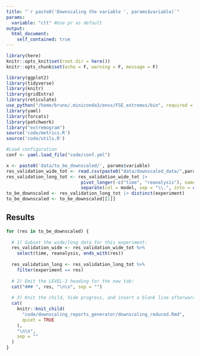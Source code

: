 ```yaml
---
title: "`r paste0('Downscaling the variable ', params$variable)`"
params:
  variable: "clt" #Use pr as default
output:
  html_document:
    self_contained: true
---
```


```r
library(here)
knitr::opts_knit$set(root.dir = here())
knitr::opts_chunk$set(echo = F, warning = F, message = F)
```

```r
library(ggplot2)
library(tidyverse)
library(knitr)
library(gridExtra)
library(reticulate)
use_python("/home/bruno/.miniconda3/envs/FSE_extremos/bin", required = TRUE)
library(yaml)
library(forcats)
library(patchwork)
library("extremogram")
source('code/metrics.R')
source('code/utils.R')

#Load configuration
conf <- yaml.load_file("code/conf.yml")
```

```r
x <- paste0('data/to_be_downscaled/', params$variable)
res_validation_wide_tot <- read.csv(paste0("data/downscaled_data/",params$variable,".csv"))
res_validation_long_tot <- res_validation_wide_tot |> 
                            pivot_longer(-c("time", "reanalysis"), names_to="model", values_to="value") |>
                            separate(col = model, sep = "\\.", into = c("model", "experiment"), extra = "merge")
to_be_downscaled <- res_validation_long_tot |> distinct(experiment)
to_be_downscaled <- to_be_downscaled[[1]]
```

## Results {.tabset}

```r
for (res in to_be_downscaled) {
  
  # 1) Subset the wide/long data for this experiment:
  res_validation_wide <- res_validation_wide_tot %>%
    select(time, reanalysis, ends_with(res))
  
  res_validation_long <- res_validation_long_tot %>%
    filter(experiment == res)
  
  # 2) Emit the LEVEL‑3 heading for the new tab:
  cat("### ", res, "\n\n", sep = "")
  
  # 3) Knit the child, hide progress, and insert a blank line afterward:
  cat(
    knitr::knit_child(
      "code/downscaling_reports_generator/downscaling_reduced.Rmd",
      quiet = TRUE
    ),
    "\n\n",
    sep = ""
  )
}
```

